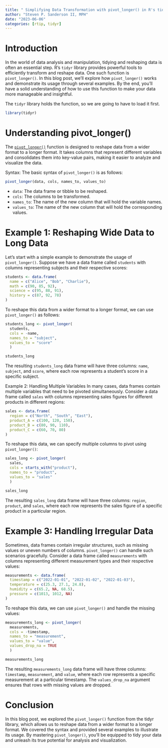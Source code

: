 ```yaml
---
title: " Simplifying Data Transformation with pivot_longer() in R's tidyr Library"
author: "Steven P. Sanderson II, MPH"
date: "2023-06-06"
categories: [rtip, tidyr]
---
```


# Introduction

In the world of data analysis and manipulation, tidying and reshaping data is often an essential step. R's `tidyr` library provides powerful tools to efficiently transform and reshape data. One such function is `pivot_longer()`. In this blog post, we'll explore how `pivot_longer()` works and demonstrate its usage through several examples. By the end, you'll have a solid understanding of how to use this function to make your data more manageable and insightful.

The `tidyr` library holds the function, so we are going to have to load it first.

```r
library(tidyr)
```

# Understanding pivot_longer()

The [`pivot_longer()`](https://tidyr.tidyverse.org/reference/pivot_longer.html) function is designed to reshape data from a wider format to a longer format. It takes columns that represent different variables and consolidates them into key-value pairs, making it easier to analyze and visualize the data.

Syntax:
The basic syntax of `pivot_longer()` is as follows:

```R
pivot_longer(data, cols, names_to, values_to)
```

- `data`: The data frame or tibble to be reshaped.
- `cols`: The columns to be transformed.
- `names_to`: The name of the new column that will hold the variable names.
- `values_to`: The name of the new column that will hold the corresponding values.

# Example 1: Reshaping Wide Data to Long Data

Let's start with a simple example to demonstrate the usage of `pivot_longer()`. Suppose we have a data frame called `students` with columns representing subjects and their respective scores:

```r
students <- data.frame(
  name = c("Alice", "Bob", "Charlie"),
  math = c(90, 85, 92),
  science = c(95, 88, 91),
  history = c(87, 92, 78)
)
```

To reshape this data from a wider format to a longer format, we can use `pivot_longer()` as follows:

```r
students_long <- pivot_longer(
  students, 
  cols = -name, 
  names_to = "subject", 
  values_to = "score"
  )

students_long
```

The resulting `students_long` data frame will have three columns: `name`, `subject`, and `score`, where each row represents a student's score in a specific subject.

Example 2: Handling Multiple Variables
In many cases, data frames contain multiple variables that need to be pivoted simultaneously. Consider a data frame called `sales` with columns representing sales figures for different products in different regions:

```r
sales <- data.frame(
  region = c("North", "South", "East"),
  product_A = c(100, 120, 150),
  product_B = c(80, 90, 110),
  product_C = c(60, 70, 80)
)
```

To reshape this data, we can specify multiple columns to pivot using `pivot_longer()`:

```r
sales_long <- pivot_longer(
  sales, 
  cols = starts_with("product"), 
  names_to = "product", 
  values_to = "sales"
  )

sales_long
```

The resulting `sales_long` data frame will have three columns: `region`, `product`, and `sales`, where each row represents the sales figure of a specific product in a particular region.

# Example 3: Handling Irregular Data

Sometimes, data frames contain irregular structures, such as missing values or uneven numbers of columns. `pivot_longer()` can handle such scenarios gracefully. Consider a data frame called `measurements` with columns representing different measurement types and their respective values:

```r
measurements <- data.frame(
  timestamp = c("2022-01-01", "2022-01-02", "2022-01-03"),
  temperature = c(25.3, 27.1, 24.8),
  humidity = c(65.2, NA, 68.5),
  pressure = c(1013, 1012, NA)
)
```

To reshape this data, we can use `pivot_longer()` and handle the missing values:

```r
measurements_long <- pivot_longer(
  measurements, 
  cols = -timestamp, 
  names_to = "measurement", 
  values_to = "value", 
  values_drop_na = TRUE
  )

measurements_long
```

The resulting `measurements_long` data frame will have three columns: `timestamp`, `measurement`, and `value`, where each row represents a specific measurement at a particular timestamp. The `values_drop_na` argument ensures that rows with missing values are dropped.

# Conclusion

In this blog post, we explored the `pivot_longer()` function from the tidyr library, which allows us to reshape data from a wider format to a longer format. We covered the syntax and provided several examples to illustrate its usage. By mastering `pivot_longer()`, you'll be equipped to tidy your data and unleash its true potential for analysis and visualization.